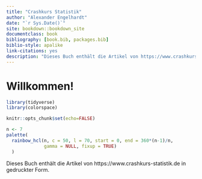 ```yaml
--- 
title: "Crashkurs Statistik"
author: "Alexander Engelhardt"
date: "`r Sys.Date()`"
site: bookdown::bookdown_site
documentclass: book
bibliography: [book.bib, packages.bib]
biblio-style: apalike
link-citations: yes
description: "Dieses Buch enthält die Artikel von https://www.crashkurs-statistik.de in gedruckter Form."
---
```


# Willkommen! {-}

```r
library(tidyverse)
library(colorspace)

knitr::opts_chunk$set(echo=FALSE)

n <- 7
palette(
  rainbow_hcl(n, c = 50, l = 70, start = 0, end = 360*(n-1)/n,
              gamma = NULL, fixup = TRUE)
  )
```

Dieses Buch enthält die Artikel von https://www.crashkurs-statistik.de in gedruckter Form.

